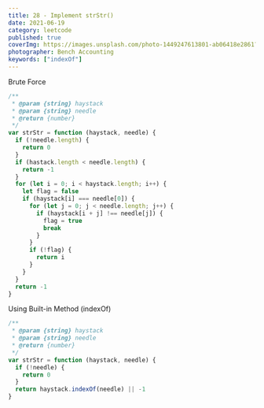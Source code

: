 ```yaml
---
title: 28 - Implement strStr()
date: 2021-06-19
category: leetcode
published: true
coverImg: https://images.unsplash.com/photo-1449247613801-ab06418e2861?ixid=MnwxMjA3fDB8MHxwaG90by1wYWdlfHx8fGVufDB8fHx8&ixlib=rb-1.2.1&auto=format&fit=crop&w=1651&q=80
photographer: Bench Accounting
keywords: ["indexOf"]
---
```


Brute Force

```js
/**
 * @param {string} haystack
 * @param {string} needle
 * @return {number}
 */
var strStr = function (haystack, needle) {
  if (!needle.length) {
    return 0
  }
  if (hastack.length < needle.length) {
    return -1
  }
  for (let i = 0; i < haystack.length; i++) {
    let flag = false
    if (haystack[i] === needle[0]) {
      for (let j = 0; j < needle.length; j++) {
        if (haystack[i + j] !== needle[j]) {
          flag = true
          break
        }
      }
      if (!flag) {
        return i
      }
    }
  }
  return -1
}
```

Using Built-in Method (indexOf)

```js
/**
 * @param {string} haystack
 * @param {string} needle
 * @return {number}
 */
var strStr = function (haystack, needle) {
  if (!needle) {
    return 0
  }
  return haystack.indexOf(needle) || -1
}
```
